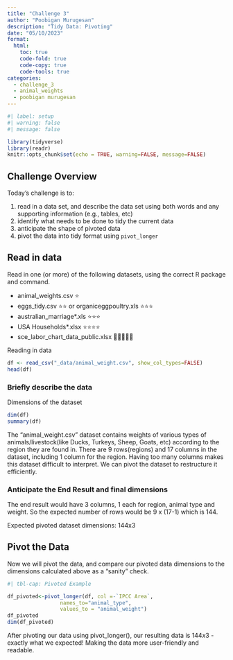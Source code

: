 ```yaml
---
title: "Challenge 3"
author: "Poobigan Murugesan"
description: "Tidy Data: Pivoting"
date: "05/10/2023"
format:
  html:
    toc: true
    code-fold: true
    code-copy: true
    code-tools: true
categories:
  - challenge_3
  - animal_weights
  - poobigan murugesan
---
```


```r
#| label: setup
#| warning: false
#| message: false

library(tidyverse)
library(readr)
knitr::opts_chunk$set(echo = TRUE, warning=FALSE, message=FALSE)
```

## Challenge Overview

Today's challenge is to:

1.  read in a data set, and describe the data set using both words and any supporting information (e.g., tables, etc)
2.  identify what needs to be done to tidy the current data
3.  anticipate the shape of pivoted data
4.  pivot the data into tidy format using `pivot_longer`

## Read in data

Read in one (or more) of the following datasets, using the correct R package and command.

-   animal_weights.csv ⭐
-   eggs_tidy.csv ⭐⭐ or organiceggpoultry.xls ⭐⭐⭐
-   australian_marriage\*.xls ⭐⭐⭐
-   USA Households\*.xlsx ⭐⭐⭐⭐
-   sce_labor_chart_data_public.xlsx 🌟🌟🌟🌟🌟


Reading in data
```r
df <- read_csv("_data/animal_weight.csv", show_col_types=FALSE)
head(df)

```

### Briefly describe the data

Dimensions of the dataset
```r
dim(df)
summary(df)
```
The "animal_weight.csv" dataset contains weights of various types of animals/livestock(like Ducks, Turkeys, Sheep, Goats, etc) according to the region they are found in. There are 9 rows(regions) and 17 columns in the dataset, including 1 column for the region. Having too many columns makes this dataset difficult to interpret. We can pivot the dataset to restructure it efficiently.

### Anticipate the End Result and final dimensions

The end result would have 3 columns, 1 each for region, animal type and weight. So the expected number of rows would be 9 x (17-1) which is 144.

Expected pivoted dataset dimensions: 144x3 

## Pivot the Data

Now we will pivot the data, and compare our pivoted data dimensions to the dimensions calculated above as a "sanity" check.



```r
#| tbl-cap: Pivoted Example

df_pivoted<-pivot_longer(df, col =-`IPCC Area`,
                 names_to="animal_type",
                 values_to = "animal_weight")
df_pivoted
dim(df_pivoted)
```

After pivoting our data using pivot_longer(), our resulting data is $144x3$ - exactly what we expected! Making the data more user-friendly and readable.

